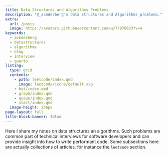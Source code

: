 ```yaml
---
title: Data Structures and Algorithms Problems
description: "@_acederberg's data structures and Algorithms problems."
extra:
  url: /posts
  image: https://avatars.githubusercontent.com/u/77076023?v=4
keywords:
  - acederberg
  - datastructures
  - algorithms
  - blog
  - interview
  - quarto
listing: 
  type: grid
  contents:
    - path: leetcode/index.qmd
      image: leetcode/icons/default.svg
    - bst/index.qmd
    - graph/index.qmd
    - queue/index.qmd
    - start/index.qmd
  image-height: 256px
page-layout: full
title-block-banner: false
---
```



Here I share my notes on data structures an algorithms. Such problems are 
common part of technical interviews for software developers and can provide
insight into how to write performant code. Some subsections here are actually
collections of articles, for instance the ``leetcode`` section.

